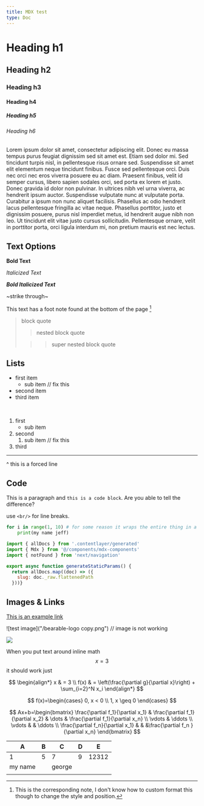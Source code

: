 ```yaml
---
title: MDX test
type: Doc
---
```

<link rel="stylesheet" href="https://cdn.jsdelivr.net/npm/katex@0.16.0/dist/katex.min.css" integrity="sha384-Xi8rHCmBmhbuyyhbI88391ZKP2dmfnOl4rT9ZfRI7mLTdk1wblIUnrIq35nqwEvC" crossOrigin="anonymous"/>

# Heading h1
## Heading h2
### Heading h3
#### Heading h4
##### Heading h5
###### Heading h6

Lorem ipsum dolor sit amet, consectetur adipiscing elit. Donec eu massa tempus purus feugiat dignissim sed sit amet est. Etiam sed dolor mi. Sed tincidunt turpis nisl, in pellentesque risus ornare sed. Suspendisse sit amet elit elementum neque tincidunt finibus. Fusce sed pellentesque orci. Duis nec orci nec eros viverra posuere eu ac diam. Praesent finibus, velit id semper cursus, libero sapien sodales orci, sed porta ex lorem et justo. Donec gravida id dolor non pulvinar. In ultrices nibh vel urna viverra, ac hendrerit ipsum auctor. Suspendisse vulputate nunc at vulputate porta. Curabitur a ipsum non nunc aliquet facilisis. Phasellus ac odio hendrerit lacus pellentesque fringilla ac vitae neque. Phasellus porttitor, justo et dignissim posuere, purus nisl imperdiet metus, id hendrerit augue nibh non leo. Ut tincidunt elit vitae justo cursus sollicitudin. Pellentesque ornare, velit in porttitor porta, orci ligula interdum mi, non pretium mauris est nec lectus.


## Text Options
**Bold Text**

*Italicized Text*

*__Bold Italicized Text__*

~strike through~

This text has a foot note found at the bottom of the page [^1]

[^1]: This is the corresponding note, I don't know how to custom format this though to change the style and position.

> block quote 
>
>> nested block quote
>
>>> super nested block quote

## Lists
- first item 
    - sub item // fix this
- second item
- third item

<br/>

1. first
    - sub item
2. second
    1. sub item // fix this
3. third

---
^ this is a forced line


## Code

This is a paragraph and ```this is a code block```. Are you able to tell the difference?

use ```<br/>``` for line breaks.

```python
for i in range(1, 10) # for some reason it wraps the entire thing in a single block? fix this??
    print(my name jeff)
```

```javascript
import { allDocs } from '.contentlayer/generated'
import { Mdx } from '@/components/mdx-components'
import { notFound } from 'next/navigation'

export async function generateStaticParams() { 
  return allDocs.map((doc) => ({ 
    slug: doc._raw.flattenedPath 
  }))}
```

## Images & Links

[This is an example link](https://youtu.be/dQw4w9WgXcQ)

![test image]("/bearable-logo copy.png") // image is not working

[![](https://c8r-x0.s3.amazonaws.com/lab-components-macbook.jpg)](https://c8r-x0.s3.amazonaws.com/lab-components-macbook.jpg)

When you put text around inline math $$x=3$$ it should work just

$$
\begin{align*}
x  & = 3 \\
f(x) & = \left(\frac{\partial g}{\partial x}\right) + \sum_{i=2}^N x_i
\end{align*}
$$

$$
f(x)=\begin{cases}
0, x < 0 \\
1, x \geq 0
\end{cases}
$$

$$
Ax+b=\begin{bmatrix}
\frac{\partial f_1}{\partial x_1} & \frac{\partial f_1}{\partial x_2} & \dots & \frac{\partial f_1}{\partial x_n} \\
\vdots & \ddots \\
\vdots & & \ddots \\
\frac{\partial f_n}{\partial x_1} & & &\frac{\partial f_n }{\partial x_n}
\end{bmatrix}
$$

|  A | B  | C  | D  | E  |
|---|---|---|---|---|
|  1 | 5  | 7  | 9  | 12312  |
|  my name |   |  george |   |   |
|   |   |   |   |   |
